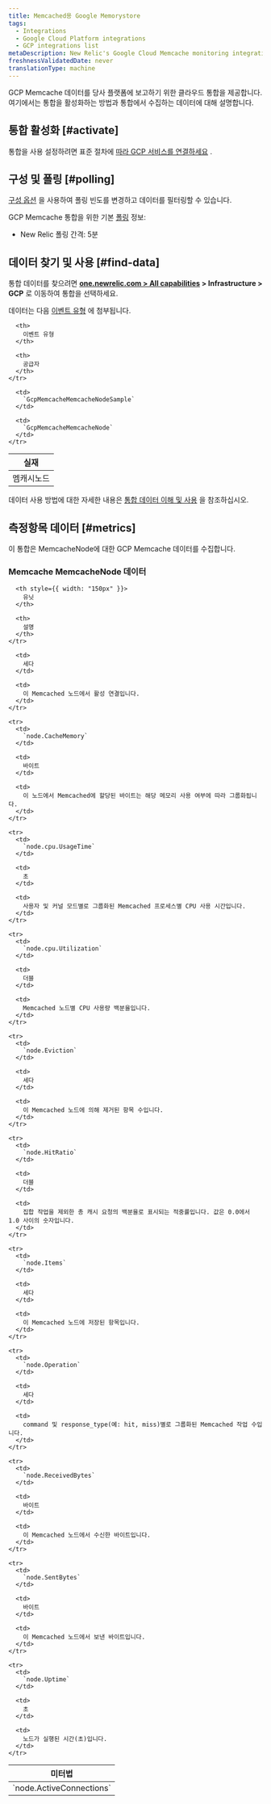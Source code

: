 ```yaml
---
title: Memcached용 Google Memorystore
tags:
  - Integrations
  - Google Cloud Platform integrations
  - GCP integrations list
metaDescription: New Relic's Google Cloud Memcache monitoring integration.
freshnessValidatedDate: never
translationType: machine
---
```


GCP Memcache 데이터를 당사 플랫폼에 보고하기 위한 클라우드 통합을 제공합니다. 여기에서는 통합을 활성화하는 방법과 통합에서 수집하는 데이터에 대해 설명합니다.

## 통합 활성화 [#activate]

통합을 사용 설정하려면 표준 절차에 [따라 GCP 서비스를 연결하세요](/docs/connect-google-cloud-platform-services-infrastructure) .

## 구성 및 폴링 [#polling]

[구성 옵션](/docs/integrations/new-relic-integrations/getting-started/configure-polling-frequency-data-collection-cloud-integrations) 을 사용하여 폴링 빈도를 변경하고 데이터를 필터링할 수 있습니다.

GCP Memcache 통합을 위한 기본 [폴링](/docs/integrations/google-cloud-platform-integrations/getting-started/polling-intervals-gcp-integrations) 정보:

* New Relic 폴링 간격: 5분

## 데이터 찾기 및 사용 [#find-data]

통합 데이터를 찾으려면 **[one.newrelic.com > All capabilities](https://one.newrelic.com/all-capabilities) > Infrastructure > GCP** 로 이동하여 통합을 선택하세요.

데이터는 다음 [이벤트 유형](/docs/data-apis/understand-data/new-relic-data-types/#event-data) 에 첨부됩니다.

<table>
  <thead>
    <tr>
      <th>
        실재
      </th>

      <th>
        이벤트 유형
      </th>

      <th>
        공급자
      </th>
    </tr>
  </thead>

  <tbody>
    <tr>
      <td>
        멤캐시노드
      </td>

      <td>
        `GcpMemcacheMemcacheNodeSample`
      </td>

      <td>
        `GcpMemcacheMemcacheNode`
      </td>
    </tr>
  </tbody>
</table>

데이터 사용 방법에 대한 자세한 내용은 [통합 데이터 이해 및 사용](/docs/infrastructure/integrations/find-use-infrastructure-integration-data) 을 참조하십시오.

## 측정항목 데이터 [#metrics]

이 통합은 MemcacheNode에 대한 GCP Memcache 데이터를 수집합니다.

### Memcache MemcacheNode 데이터

<table>
  <thead>
    <tr>
      <th style={{ width: "275px" }}>
        미터법
      </th>

      <th style={{ width: "150px" }}>
        유닛
      </th>

      <th>
        설명
      </th>
    </tr>
  </thead>

  <tbody>
    <tr>
      <td>
        `node.ActiveConnections`
      </td>

      <td>
        세다
      </td>

      <td>
        이 Memcached 노드에서 활성 연결입니다.
      </td>
    </tr>

    <tr>
      <td>
        `node.CacheMemory`
      </td>

      <td>
        바이트
      </td>

      <td>
        이 노드에서 Memcached에 할당된 바이트는 해당 메모리 사용 여부에 따라 그룹화됩니다.
      </td>
    </tr>

    <tr>
      <td>
        `node.cpu.UsageTime`
      </td>

      <td>
        초
      </td>

      <td>
        사용자 및 커널 모드별로 그룹화된 Memcached 프로세스별 CPU 사용 시간입니다.
      </td>
    </tr>

    <tr>
      <td>
        `node.cpu.Utilization`
      </td>

      <td>
        더블
      </td>

      <td>
        Memcached 노드별 CPU 사용량 백분율입니다.
      </td>
    </tr>

    <tr>
      <td>
        `node.Eviction`
      </td>

      <td>
        세다
      </td>

      <td>
        이 Memcached 노드에 의해 제거된 항목 수입니다.
      </td>
    </tr>

    <tr>
      <td>
        `node.HitRatio`
      </td>

      <td>
        더블
      </td>

      <td>
        집합 작업을 제외한 총 캐시 요청의 백분율로 표시되는 적중률입니다. 값은 0.0에서 1.0 사이의 숫자입니다.
      </td>
    </tr>

    <tr>
      <td>
        `node.Items`
      </td>

      <td>
        세다
      </td>

      <td>
        이 Memcached 노드에 저장된 항목입니다.
      </td>
    </tr>

    <tr>
      <td>
        `node.Operation`
      </td>

      <td>
        세다
      </td>

      <td>
        command 및 response_type(예: hit, miss)별로 그룹화된 Memcached 작업 수입니다.
      </td>
    </tr>

    <tr>
      <td>
        `node.ReceivedBytes`
      </td>

      <td>
        바이트
      </td>

      <td>
        이 Memcached 노드에서 수신한 바이트입니다.
      </td>
    </tr>

    <tr>
      <td>
        `node.SentBytes`
      </td>

      <td>
        바이트
      </td>

      <td>
        이 Memcached 노드에서 보낸 바이트입니다.
      </td>
    </tr>

    <tr>
      <td>
        `node.Uptime`
      </td>

      <td>
        초
      </td>

      <td>
        노드가 실행된 시간(초)입니다.
      </td>
    </tr>
  </tbody>
</table>